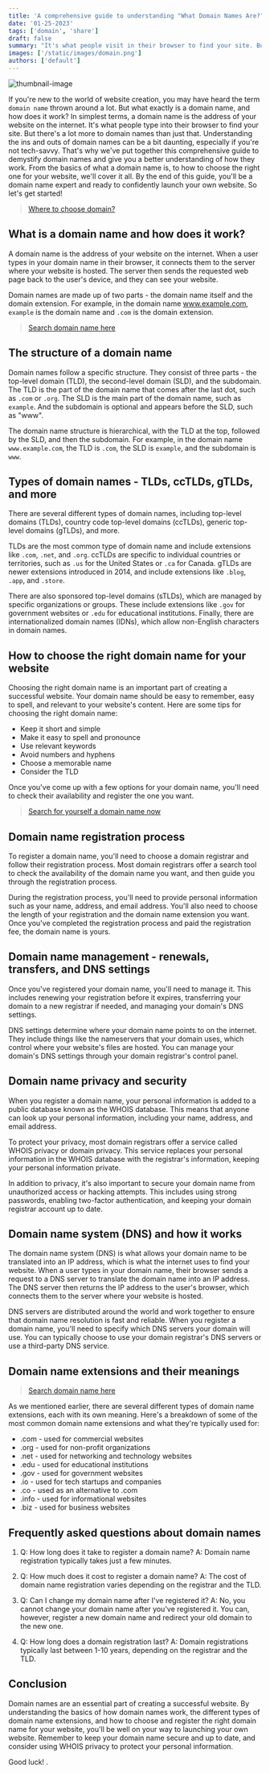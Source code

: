 ```yaml
---
title: 'A comprehensive guide to understanding "What Domain Names Are?" and "How They Work?"'
date: '01-25-2023'
tags: ['domain', 'share']
draft: false
summary: "It's what people visit in their browser to find your site. But domain names are much more than that. Therefore, let's get started!"
images: ['/static/images/domain.png']
authors: ['default']
---
```



![thumbnail-image](/static/images/domain.png)

If you're new to the world of website creation, you may have heard the term `domain name` thrown around a lot. But what exactly is a domain name, and how does it work? In simplest terms, a domain name is the address of your website on the internet. It's what people type into their browser to find your site. But there's a lot more to domain names than just that. Understanding the ins and outs of domain names can be a bit daunting, especially if you're not tech-savvy. That's why we've put together this comprehensive guide to demystify domain names and give you a better understanding of how they work. From the basics of what a domain name is, to how to choose the right one for your website, we'll cover it all. By the end of this guide, you'll be a domain name expert and ready to confidently launch your own website. So let's get started!

> [Where to choose domain?](https://sovrn.co/1myprno)

## What is a domain name and how does it work?

A domain name is the address of your website on the internet. When a user types in your domain name in their browser, it connects them to the server where your website is hosted. The server then sends the requested web page back to the user's device, and they can see your website.

Domain names are made up of two parts - the domain name itself and the domain extension. For example, in the domain name www.example.com, `example` is the domain name and `.com` is the domain extension.

> [Search domain name here](https://sovrn.co/1myprno)

## The structure of a domain name

Domain names follow a specific structure. They consist of three parts - the top-level domain (TLD), the second-level domain (SLD), and the subdomain. The TLD is the part of the domain name that comes after the last dot, such as `.com` or `.org`. The SLD is the main part of the domain name, such as `example`. And the subdomain is optional and appears before the SLD, such as "www".

The domain name structure is hierarchical, with the TLD at the top, followed by the SLD, and then the subdomain. For example, in the domain name `www.example.com`, the TLD is `.com`, the SLD is `example`, and the subdomain is `www`.

## Types of domain names - TLDs, ccTLDs, gTLDs, and more

There are several different types of domain names, including top-level domains (TLDs), country code top-level domains (ccTLDs), generic top-level domains (gTLDs), and more.

TLDs are the most common type of domain name and include extensions like `.com`, `.net`, and `.org`. ccTLDs are specific to individual countries or territories, such as `.us` for the United States or `.ca` for Canada. gTLDs are newer extensions introduced in 2014, and include extensions like `.blog`, `.app`, and `.store`.

There are also sponsored top-level domains (sTLDs), which are managed by specific organizations or groups. These include extensions like `.gov` for government websites or `.edu` for educational institutions. Finally, there are internationalized domain names (IDNs), which allow non-English characters in domain names.

## How to choose the right domain name for your website

Choosing the right domain name is an important part of creating a successful website. Your domain name should be easy to remember, easy to spell, and relevant to your website's content. Here are some tips for choosing the right domain name:

-   Keep it short and simple
-   Make it easy to spell and pronounce
-   Use relevant keywords
-   Avoid numbers and hyphens
-   Choose a memorable name
-   Consider the TLD

Once you've come up with a few options for your domain name, you'll need to check their availability and register the one you want.

> [Search for yourself a domain name now](https://sovrn.co/1myprno)

## Domain name registration process

To register a domain name, you'll need to choose a domain registrar and follow their registration process. Most domain registrars offer a search tool to check the availability of the domain name you want, and then guide you through the registration process.

During the registration process, you'll need to provide personal information such as your name, address, and email address. You'll also need to choose the length of your registration and the domain name extension you want. Once you've completed the registration process and paid the registration fee, the domain name is yours.

## Domain name management - renewals, transfers, and DNS settings

Once you've registered your domain name, you'll need to manage it. This includes renewing your registration before it expires, transferring your domain to a new registrar if needed, and managing your domain's DNS settings.

DNS settings determine where your domain name points to on the internet. They include things like the nameservers that your domain uses, which control where your website's files are hosted. You can manage your domain's DNS settings through your domain registrar's control panel.

## Domain name privacy and security

When you register a domain name, your personal information is added to a public database known as the WHOIS database. This means that anyone can look up your personal information, including your name, address, and email address.

To protect your privacy, most domain registrars offer a service called WHOIS privacy or domain privacy. This service replaces your personal information in the WHOIS database with the registrar's information, keeping your personal information private.

In addition to privacy, it's also important to secure your domain name from unauthorized access or hacking attempts. This includes using strong passwords, enabling two-factor authentication, and keeping your domain registrar account up to date.

## Domain name system (DNS) and how it works

The domain name system (DNS) is what allows your domain name to be translated into an IP address, which is what the internet uses to find your website. When a user types in your domain name, their browser sends a request to a DNS server to translate the domain name into an IP address. The DNS server then returns the IP address to the user's browser, which connects them to the server where your website is hosted.

DNS servers are distributed around the world and work together to ensure that domain name resolution is fast and reliable. When you register a domain name, you'll need to specify which DNS servers your domain will use. You can typically choose to use your domain registrar's DNS servers or use a third-party DNS service.

## Domain name extensions and their meanings

> [Search domain name here](https://sovrn.co/1myprno)

As we mentioned earlier, there are several different types of domain name extensions, each with its own meaning. Here's a breakdown of some of the most common domain name extensions and what they're typically used for:

-   .com - used for commercial websites
-   .org - used for non-profit organizations
-   .net - used for networking and technology websites
-   .edu - used for educational institutions
-   .gov - used for government websites
-   .io - used for tech startups and companies
-   .co - used as an alternative to .com
-   .info - used for informational websites
-   .biz - used for business websites

## Frequently asked questions about domain names

1. Q: How long does it take to register a domain name? A: Domain name registration typically takes just a few minutes.

2. Q: How much does it cost to register a domain name? A: The cost of domain name registration varies depending on the registrar and the TLD.

3. Q: Can I change my domain name after I've registered it? A: No, you cannot change your domain name after you've registered it. You can, however, register a new domain name and redirect your old domain to the new one.

4. Q: How long does a domain registration last? A: Domain registrations typically last between 1-10 years, depending on the registrar and the TLD.

## Conclusion

Domain names are an essential part of creating a successful website. By understanding the basics of how domain names work, the different types of domain name extensions, and how to choose and register the right domain name for your website, you'll be well on your way to launching your own website. Remember to keep your domain name secure and up to date, and consider using WHOIS privacy to protect your personal information.

Good luck! <Twemoji emoji="clinking-beer-mugs" />.
